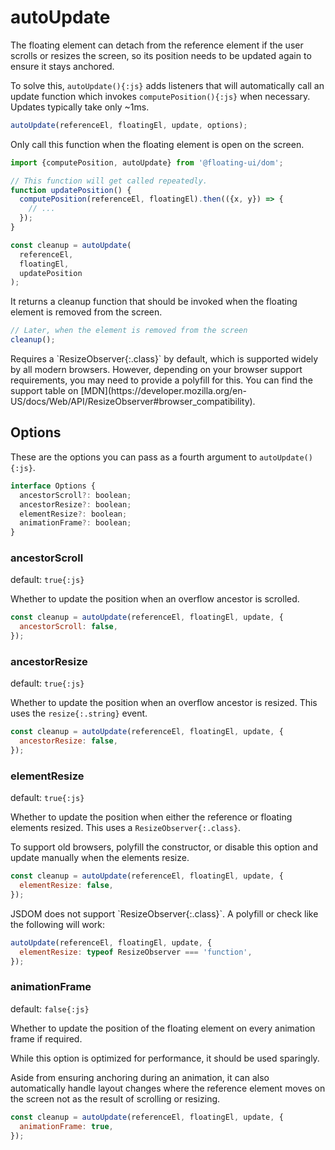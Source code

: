 # autoUpdate

The floating element can detach from the reference element if the
user scrolls or resizes the screen, so its position needs to be
updated again to ensure it stays anchored.

To solve this, `autoUpdate(){:js}` adds listeners that will
automatically call an update function which invokes
`computePosition(){:js}` when necessary. Updates typically take
only ~1ms.

```js
autoUpdate(referenceEl, floatingEl, update, options);
```

Only call this function when the floating element is open on the
screen.

```js /position/
import {computePosition, autoUpdate} from '@floating-ui/dom';

// This function will get called repeatedly.
function updatePosition() {
  computePosition(referenceEl, floatingEl).then(({x, y}) => {
    // ...
  });
}

const cleanup = autoUpdate(
  referenceEl,
  floatingEl,
  updatePosition
);
```

It returns a cleanup function that should be invoked when the
floating element is removed from the screen.

```js
// Later, when the element is removed from the screen
cleanup();
```

<Notice title="Browser support">
Requires a `ResizeObserver{:.class}` by default, which is supported widely by
all modern browsers. However, depending on your browser  support requirements, you may 
need to provide a polyfill for this. You can find the support table on [MDN](https://developer.mozilla.org/en-US/docs/Web/API/ResizeObserver#browser_compatibility).
</Notice>

## Options

These are the options you can pass as a fourth argument to
`autoUpdate(){:js}`.

```js
interface Options {
  ancestorScroll?: boolean;
  ancestorResize?: boolean;
  elementResize?: boolean;
  animationFrame?: boolean;
}
```

### ancestorScroll

default: `true{:js}`

Whether to update the position when an overflow ancestor is
scrolled.

```js
const cleanup = autoUpdate(referenceEl, floatingEl, update, {
  ancestorScroll: false,
});
```

### ancestorResize

default: `true{:js}`

Whether to update the position when an overflow ancestor is
resized. This uses the `resize{:.string}` event.

```js
const cleanup = autoUpdate(referenceEl, floatingEl, update, {
  ancestorResize: false,
});
```

### elementResize

default: `true{:js}`

Whether to update the position when either the reference or
floating elements resized. This uses a `ResizeObserver{:.class}`.

To support old browsers, polyfill the constructor, or disable
this option and update manually when the elements resize.

```js
const cleanup = autoUpdate(referenceEl, floatingEl, update, {
  elementResize: false,
});
```

<Notice type="note" title="Testing environments">
JSDOM does not support `ResizeObserver{:.class}`. A polyfill or check like the 
following will work:

<br />

```js
autoUpdate(referenceEl, floatingEl, update, {
  elementResize: typeof ResizeObserver === 'function',
});
```

</Notice>

### animationFrame

default: `false{:js}`

Whether to update the position of the floating element on every
animation frame if required.

While this option is optimized for performance, it should be used
sparingly.

Aside from ensuring anchoring during an animation, it can also
automatically handle layout changes where the reference element
moves on the screen not as the result of scrolling or resizing.

```js
const cleanup = autoUpdate(referenceEl, floatingEl, update, {
  animationFrame: true,
});
```
